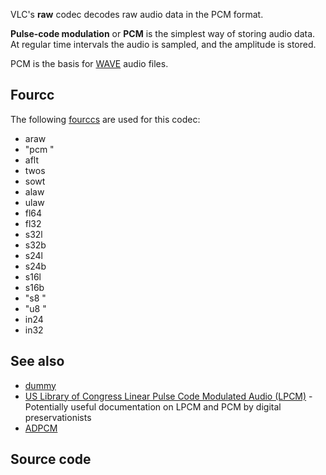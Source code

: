 <!-- dummy edit -->{{codec audio|id=raw|mod=araw}}
{{wikipedia|PCM}}
{{mmwiki|PCM}}
VLC's '''raw''' codec decodes raw audio data in the PCM format.

'''Pulse-code modulation''' or '''PCM''' is the simplest way of storing audio data. At regular time intervals the audio is sampled, and the amplitude is stored.

PCM is the basis for [[WAVE]] audio files.

== Fourcc ==
The following [[fourcc]]s are used for this codec:
<div class="col3">
* araw
* "pcm "
* aflt
* twos
* sowt
* alaw
* ulaw
* fl64
* fl32
* s32l
* s32b
* s24l
* s24b
* s16l
* s16b
* "s8  "
* "u8  "
* in24
* in32
</div>

== See also ==
* [[dummy]]
* [http://www.digitalpreservation.gov/formats/fdd/fdd000011.shtml US Library of Congress Linear Pulse Code Modulated Audio (LPCM)] - Potentially useful documentation on LPCM and PCM by digital preservationists
* [[ADPCM]]

== Source code ==
{{file|modules/codec/araw.c|audio codec}}